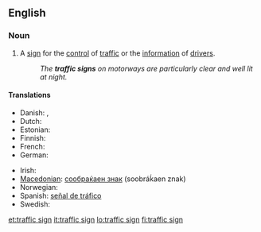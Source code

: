 ==English==

===Noun===
{{en-noun}}

# A [[sign]] for the [[control]] of [[traffic]] or the [[information]] of [[drivers]].
#: ''The '''traffic signs''' on motorways are particularly clear and well lit at night.''

====Translations====
{{trans-top|traffic sign}}
* Danish: {{t-|da|færdselstavle|c}},  {{t-|da|vejskilt|n}}
* Dutch: {{t-|nl|verkeersbord|n}}
* Estonian: {{t|et|liiklusmärk}}
* Finnish: {{t+|fi|liikennemerkki}}
* French: {{t+|fr|panneau|m}}
* German: {{t|de|Verkehrszeichen|n}}
{{trans-mid}}
* Irish: {{t|ga|comhartha tráchta|m}}
* [[Macedonian]]: [[сообраќаен знак]] (soobráḱaen znak) {{m}}
* Norwegian: {{t|no|trafikkskilt}}
* Spanish: [[señal de tráfico]] {{f}}
* Swedish: {{t-|sv|vägmärke}}
{{trans-bottom}}

[[et:traffic sign]]
[[it:traffic sign]]
[[lo:traffic sign]]
[[fi:traffic sign]]